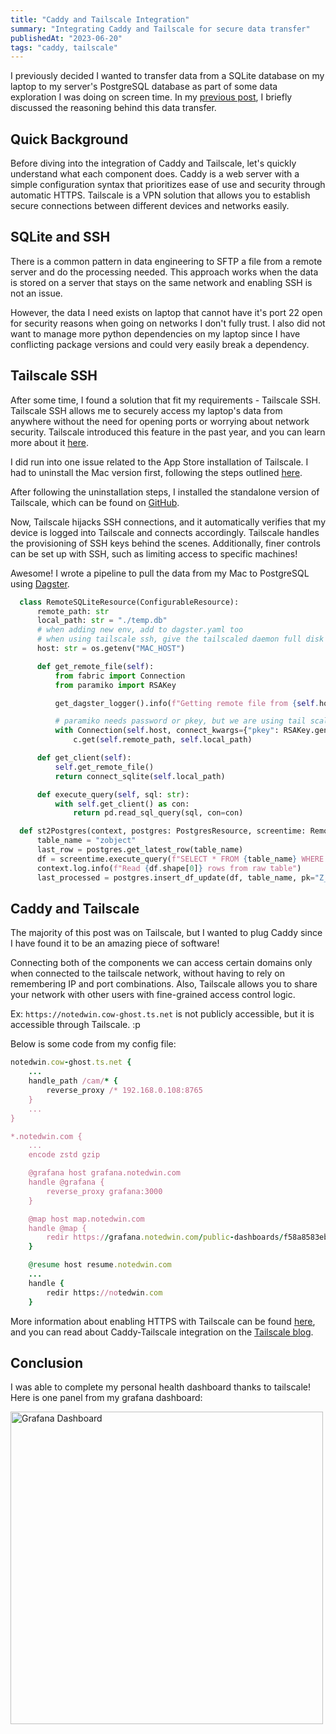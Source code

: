 ```yaml
---
title: "Caddy and Tailscale Integration"
summary: "Integrating Caddy and Tailscale for secure data transfer"
publishedAt: "2023-06-20"
tags: "caddy, tailscale"
---
```


I previously decided I wanted to transfer data from a SQLite database on my laptop to my server's PostgreSQL database as part of some data exploration I was doing on screen time. In my [previous post](https://notedwin.com/health-data), I briefly discussed the reasoning behind this data transfer.

## Quick Background

Before diving into the integration of Caddy and Tailscale, let's quickly understand what each component does. Caddy is a web server with a simple configuration syntax that prioritizes ease of use and security through automatic HTTPS. Tailscale is a VPN solution that allows you to establish secure connections between different devices and networks easily.

## SQLite and SSH

There is a common pattern in data engineering to SFTP a file from a remote server and do the processing needed. This approach works when the data is stored on a server that stays on the same network and enabling SSH is not an issue.

However, the data I need exists on laptop that cannot have it's port 22 open for security reasons when going on networks I don't fully trust. I also did not want to manage more python dependencies on my laptop since I have conflicting package versions and could very easily break a dependency.

## Tailscale SSH

After some time, I found a solution that fit my requirements - Tailscale SSH. Tailscale SSH allows me to securely access my laptop's data from anywhere without the need for opening ports or worrying about network security. Tailscale introduced this feature in the past year, and you can learn more about it [here](https://tailscale.com/kb/1193/tailscale-ssh/#how-is-tailscale-ssh-different).

I did run into one issue related to the App Store installation of Tailscale. I had to uninstall the Mac version first, following the steps outlined [here](https://tailscale.com/kb/1069/uninstall/?tab=macos).

After following the uninstallation steps, I installed the standalone version of Tailscale, which can be found on [GitHub](https://github.com/tailscale/tailscale/wiki/Tailscaled-on-macOS).

Now, Tailscale hijacks SSH connections, and it automatically verifies that my device is logged into Tailscale and connects accordingly. Tailscale handles the provisioning of SSH keys behind the scenes. Additionally, finer controls can be set up with SSH, such as limiting access to specific machines!

Awesome! I wrote a pipeline to pull the data from my Mac to PostgreSQL using [Dagster](https://github.com/notedwin/log-screen/blob/b9409186fa17854b6fddcee663d8f4152240a431/data_cow/assets.py#L122).

```python
  class RemoteSQLiteResource(ConfigurableResource):
      remote_path: str
      local_path: str = "./temp.db"
      # when adding new env, add to dagster.yaml too
      # when using tailscale ssh, give the tailscaled daemon full disk access
      host: str = os.getenv("MAC_HOST")

      def get_remote_file(self):
          from fabric import Connection
          from paramiko import RSAKey

          get_dagster_logger().info(f"Getting remote file from {self.host}")

          # paramiko needs password or pkey, but we are using tail scale ssh so use random key
          with Connection(self.host, connect_kwargs={"pkey": RSAKey.generate(2048)}) as c:
              c.get(self.remote_path, self.local_path)

      def get_client(self):
          self.get_remote_file()
          return connect_sqlite(self.local_path)

      def execute_query(self, sql: str):
          with self.get_client() as con:
              return pd.read_sql_query(sql, con=con)

  def st2Postgres(context, postgres: PostgresResource, screentime: RemoteSQLiteResource):
      table_name = "zobject"
      last_row = postgres.get_latest_row(table_name)
      df = screentime.execute_query(f"SELECT * FROM {table_name} WHERE Z_PK > {last_row}")
      context.log.info(f"Read {df.shape[0]} rows from raw table")
      last_processed = postgres.insert_df_update(df, table_name, pk="Z_PK")
```

## Caddy and Tailscale

The majority of this post was on Tailscale, but I wanted to plug Caddy since I have found it to be an amazing piece of software!

Connecting both of the components we can access certain domains only when connected to the tailscale network, without having to rely on remembering IP and port combinations. Also, Tailscale allows you to share your network with other users with fine-grained access control logic.

Ex: `https://notedwin.cow-ghost.ts.net` is not publicly accessible, but it is accessible through Tailscale. :p

Below is some code from my config file:

```ruby
notedwin.cow-ghost.ts.net {
	...
	handle_path /cam/* {
		reverse_proxy /* 192.168.0.108:8765
	}
	...
}

*.notedwin.com {
	...
	encode zstd gzip

	@grafana host grafana.notedwin.com
	handle @grafana {
		reverse_proxy grafana:3000
	}

	@map host map.notedwin.com
	handle @map {
		redir https://grafana.notedwin.com/public-dashboards/f58a8583eb974ecebb49c127b41ff679?orgId=1 permanent
	}

	@resume host resume.notedwin.com
	...
	handle {
		redir https://notedwin.com
	}
```

More information about enabling HTTPS with Tailscale can be found [here](https://tailscale.com/kb/1153/enabling-https/), and you can read about Caddy-Tailscale integration on the [Tailscale blog](https://tailscale.com/blog/caddy/).

## Conclusion

I was able to complete my personal health dashboard thanks to tailscale! Here is one panel from my grafana dashboard:

<Image
	src="/assets/grafana.png"
	alt="Grafana Dashboard"
	width="500"
	height="500"
/>

